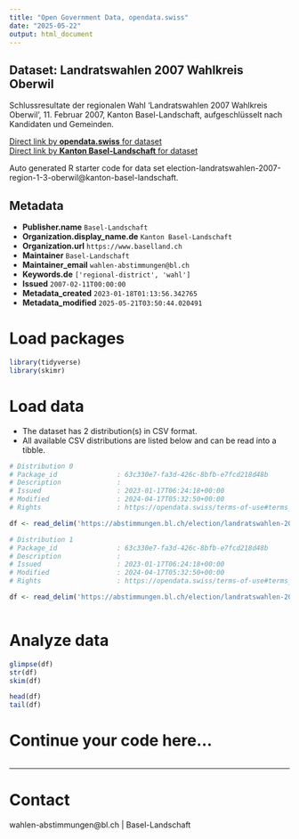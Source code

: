 ```yaml
---
title: "Open Government Data, opendata.swiss"
date: "2025-05-22"
output: html_document
---
```


## Dataset: Landratswahlen 2007 Wahlkreis Oberwil

Schlussresultate der regionalen Wahl 'Landratswahlen 2007 Wahlkreis Oberwil', 11. Februar 2007, Kanton Basel-Landschaft, aufgeschlüsselt nach Kandidaten und Gemeinden.

[Direct link by **opendata.swiss** for dataset](https://opendata.swiss/de/dataset/landratswahlen-2007-wahlkreis-oberwil)<br>
[Direct link by **Kanton Basel-Landschaft** for dataset](https://abstimmungen.bl.ch/election/landratswahlen-2007-region-1-3-oberwil/data)

Auto generated R starter code for data set election-landratswahlen-2007-region-1-3-oberwil@kanton-basel-landschaft.

## Metadata

- **Publisher.name** `Basel-Landschaft`
- **Organization.display_name.de** `Kanton Basel-Landschaft`
- **Organization.url** `https://www.baselland.ch`
- **Maintainer** `Basel-Landschaft`
- **Maintainer_email** `wahlen-abstimmungen@bl.ch`
- **Keywords.de** `['regional-district', 'wahl']`
- **Issued** `2007-02-11T00:00:00`
- **Metadata_created** `2023-01-18T01:13:56.342765`
- **Metadata_modified** `2025-05-21T03:50:44.020491`


# Load packages

```r

library(tidyverse)
library(skimr)

```

# Load data

-   The dataset has 2 distribution(s) in CSV format.
-   All available CSV distributions are listed below and can be read into a tibble.

```r

# Distribution 0
# Package_id               : 63c330e7-fa3d-426c-8bfb-e7fcd218d48b
# Description              : 
# Issued                   : 2023-01-17T06:24:18+00:00
# Modified                 : 2024-04-17T05:32:50+00:00
# Rights                   : https://opendata.swiss/terms-of-use#terms_by

df <- read_delim('https://abstimmungen.bl.ch/election/landratswahlen-2007-region-1-3-oberwil/data-csv')

# Distribution 1
# Package_id               : 63c330e7-fa3d-426c-8bfb-e7fcd218d48b
# Description              : 
# Issued                   : 2023-01-17T06:24:18+00:00
# Modified                 : 2024-04-17T05:32:50+00:00
# Rights                   : https://opendata.swiss/terms-of-use#terms_by

df <- read_delim('https://abstimmungen.bl.ch/election/landratswahlen-2007-region-1-3-oberwil/data-parties-csv')



```

# Analyze data

```r

glimpse(df)
str(df)
skim(df)

head(df)
tail(df)

```

# Continue your code here...

```r

```

------------------------------------------------------------------------

# Contact

wahlen-abstimmungen@bl.ch | Basel-Landschaft
